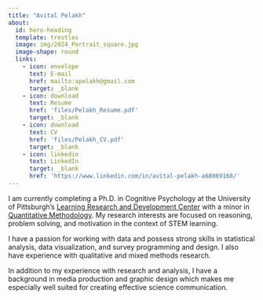 ```yaml
---
title: "Avital Pelakh"
about:
  id: hero-heading
  template: trestles
  image: img/2024_Portrait_square.jpg
  image-shape: round
  links: 
    - icon: envelope
      text: E-mail
      href: mailto:apelakh@gmail.com
      target: _blank
    - icon: download
      text: Resume
      href: 'files/Pelakh_Resume.pdf'
      target: _blank
    - icon: download
      text: CV
      href: 'files/Pelakh_CV.pdf'
      target: _blank
    - icon: linkedin
      text: LinkedIn
      target: _blank
      href: 'https://www.linkedin.com/in/avital-pelakh-a68069168/'
---
```




::: {#hero-heading}
I am currently completing a Ph.D. in Cognitive Psychology at the University of Pittsburgh's [Learning Research and Development Center](https://www.lrdc.pitt.edu/people/researcher-detail.cshtml?id=2115) with a minor in [Quantitative Methodology](https://www.psychology.pitt.edu/graduate/additional-training-options/minor-quantitative-methodology). My research interests are focused on reasoning, problem solving, and motivation in the context of STEM learning.

I have a passion for working with data and possess strong skills in statistical analysis, data visualization, and survey programming and design. I also have experience with qualitative and mixed methods research.

In addition to my experience with research and analysis, I have a background in media production and graphic design which makes me especially well suited for creating effective science communication. 
:::

